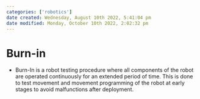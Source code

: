 ```yaml
---
categories: ['robotics']
date created: Wednesday, August 10th 2022, 5:41:04 pm
date modified: Monday, October 10th 2022, 2:02:32 pm
---
```


# Burn-in
- Burn-In is a robot testing procedure where all components of the robot are operated continuously for an extended period of time. This is done to test movement and movement programming of the robot at early stages to avoid malfunctions after deployment.




